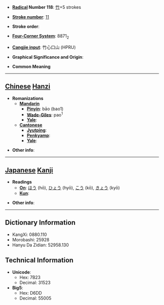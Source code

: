 * '''[[Wiktionary:Chinese radical index| Radical]] Number 118''': [[Wiktionary:Chinese radical index 竹|竹]]+5 strokes

* '''[[Wiktionary:Chinese total strokes index|Stroke number]]''': [[Wiktionary:Chinese total strokes index 11|11]]

* '''Stroke order''': 

* '''[[Wiktionary:Chinese four corner index|Four-Corner System]]''': 8871<sub>2</sub>

* '''[[Wiktionary:Chinese Cangjie index|Cangjie input]]''': 竹心口山 (HPRU)

* '''Graphical Significance and Origin''': 

* '''Common Meaning'''

----

== [[Chinese]] [[Hanzi]] ==

* '''Romanizations'''
** '''[[Mandarin]]'''
*** '''[[Pinyin]]''': bāo (bao1)
*** '''[[Wade-Giles]]''': pao<sup>1</sup>
*** '''[[Yale]]''': 
** '''[[Cantonese]]'''
*** '''[[Jyutping]]''':
*** '''[[Penkyamp]]''': 
*** '''[[Yale]]''': 

* '''Other info''': 

----

== [[Japanese]] [[Kanji]] ==

* '''Readings'''
** '''[[On]]''': [[ほう]] (hō), [[ひょう]] (hyō), [[こう]] (kō), [[きょう]] (kyō)
** '''[[Kun]]''': 

* '''Other info''':  

----

== Dictionary Information ==

* KangXi: 0880.110
* Morobashi: 25928
* Hanyu Da Zidian: 52958.130

== Technical Information ==

* '''Unicode''':
** Hex: 7B23
** Decimal: 31523
* '''Big5''':
** Hex: D6DD
** Decimal: 55005